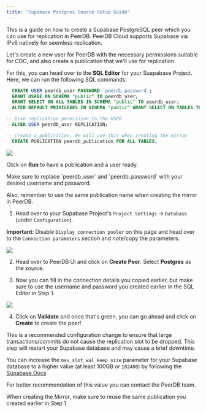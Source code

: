 ```yaml
---
title: "Supabase Postgres Source Setup Guide"
---
```

This is a guide on how to create a Supabase PostgreSQL peer which you can use for replication in PeerDB.
<Note>
PeerDB Cloud supports Supabase via IPv6 natively for seemless replication.
</Note>


<Steps titleSize='h2'>
<Step title='Creating a user with permissions and replication slot'>

Let's create a new user for PeerDB with the necessary permissions suitable for CDC,
and also create a publication that we'll use for replication.

For this, you can head over to the **SQL Editor** for your Suapabase Project.
Here, we can run the following SQL commands:
```sql
  CREATE USER peerdb_user PASSWORD 'peerdb_password';
  GRANT USAGE ON SCHEMA "public" TO peerdb_user;
  GRANT SELECT ON ALL TABLES IN SCHEMA "public" TO peerdb_user;
  ALTER DEFAULT PRIVILEGES IN SCHEMA "public" GRANT SELECT ON TABLES TO peerdb_user;

-- Give replication permission to the USER
  ALTER USER peerdb_user REPLICATION;

-- Create a publication. We will use this when creating the mirror
  CREATE PUBLICATION peerdb_publication FOR ALL TABLES;
```

<Frame caption="User and publication commands">
<img src="/images/supabase-setup/supabase-commands.jpg" />
</Frame>

Click on **Run** to have a publication and a user ready.

<RLSNote />
<Note>
Make sure to replace `peerdb_user` and `peerdb_password` with your desired username and password.

Also, remember to use the same publication name when creating the mirror in PeerDB.
</Note>

</Step>

<Step title='Create the Supabase Peer on PeerDB OSS'>

1. Head over to your Supabase Project's `Project Settings` -> `Database` (under `Configuration`).

**Important**: Disable `Display connection pooler` on this page and head over to the `Connection parameters` section and note/copy the parameters.

<Frame caption="Create the Supabase Peer">
<img src="/images/supabase-setup/supabase-connection-details.jpg" />
</Frame>


2. Head over to PeerDB UI and click on **Create Peer**. Select **Postgres** as the source.

3. Now you can fill in the connection details you copied earlier, but make sure to use the username and password you created earlier in the SQL Editor in Step 1.

<Frame caption="Create the Supabase Peer">
<img src="/images/supabase-setup/supabase-peer.jpg" />
</Frame>

4. Click on **Validate** and once that's green, you can go ahead and click on **Create** to create the peer!


</Step>
<Step title='Increase max_slot_wal_keep_size'>
This is a recommended configuration change to ensure that large transactions/commits do not cause the replication slot to be dropped.

<Warning>
This step will restart your Supabase database and may cause a brief downtime.
</Warning>

You can increase the `max_slot_wal_keep_size` parameter for your Supabase database to a higher value (at least 100GB or `102400`) by following the [Supabase Docs](https://supabase.com/docs/guides/database/custom-postgres-config#cli-supported-parameters)

For better recommendation of this value you can contact the PeerDB team.

</Step>
</Steps>
<Note>
When creating the Mirror, make sure to reuse the same publication you created earlier in Step 1
</Note>